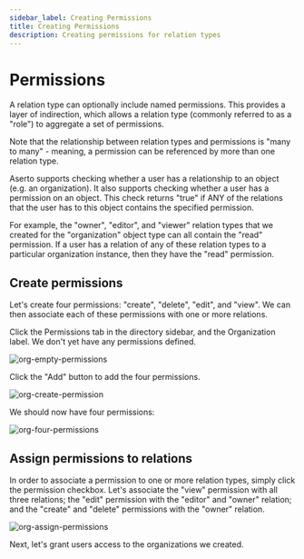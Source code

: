 ```yaml
---
sidebar_label: Creating Permissions
title: Creating Permissions
description: Creating permissions for relation types
---
```


# Permissions

A relation type can optionally include named permissions. This provides a layer of indirection, which allows a relation type (commonly referred to as a "role") to aggregate a set of permissions. 

Note that the relationship between relation types and permissions is "many to many" - meaning, a permission can be referenced by more than one relation type.

Aserto supports checking whether a user has a relationship to an object (e.g. an organization). It also supports checking whether a user has a permission on an object. This check returns "true" if ANY of the relations that the user has to this object contains the specified permission.

For example, the "owner", "editor", and "viewer" relation types that we created for the "organization" object type can all contain the "read" permission. If a user has a relation of any of these relation types to a particular organization instance, then they have the "read" permission.

## Create permissions

Let's create four permissions: "create", "delete", "edit", and "view". We can then associate each of these permissions with one or more relations.

Click the Permissions tab in the directory sidebar, and the Organization label. We don't yet have any permissions defined. 

![org-empty-permissions](/org-empty-permissions.png)

Click the "Add" button to add the four permissions.

![org-create-permission](/org-create-permission.png)

We should now have four permissions:

![org-four-permissions](/org-four-permissions.png)

## Assign permissions to relations

In order to associate a permission to one or more relation types, simply click the permission checkbox. Let's associate the "view" permission with all three relations; the "edit" permission with the "editor" and "owner" relation; and the "create" and "delete" permissions with the "owner" relation.

![org-assign-permissions](/org-assign-permissions.png)

Next, let's grant users access to the organizations we created.
